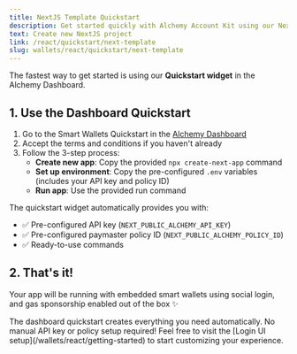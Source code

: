```yaml
---
title: NextJS Template Quickstart
description: Get started quickly with Alchemy Account Kit using our NextJS template with embedded smart wallets and social login.
text: Create new NextJS project
link: /react/quickstart/next-template
slug: wallets/react/quickstart/next-template
---
```


The fastest way to get started is using our **Quickstart widget** in the Alchemy Dashboard.

## 1. Use the Dashboard Quickstart

1. Go to the Smart Wallets Quickstart in the [Alchemy Dashboard](https://dashboard.alchemy.com/services/smart-wallets/quickstart)
2. Accept the terms and conditions if you haven't already
3. Follow the 3-step process:
   - **Create new app**: Copy the provided `npx create-next-app` command
   - **Set up environment**: Copy the pre-configured `.env` variables (includes your API key and policy ID)
   - **Run app**: Use the provided run command

The quickstart widget automatically provides you with:

- ✅ Pre-configured API key (`NEXT_PUBLIC_ALCHEMY_API_KEY`)
- ✅ Pre-configured paymaster policy ID (`NEXT_PUBLIC_ALCHEMY_POLICY_ID`)
- ✅ Ready-to-use commands

## 2. That's it!

Your app will be running with embedded smart wallets using social login, and gas sponsorship enabled out of the box ✨

<Tip>
  The dashboard quickstart creates everything you need automatically. No manual
  API key or policy setup required! Feel free to visit the [Login UI
  setup](/wallets/react/getting-started) to start customizing your experience.
</Tip>

